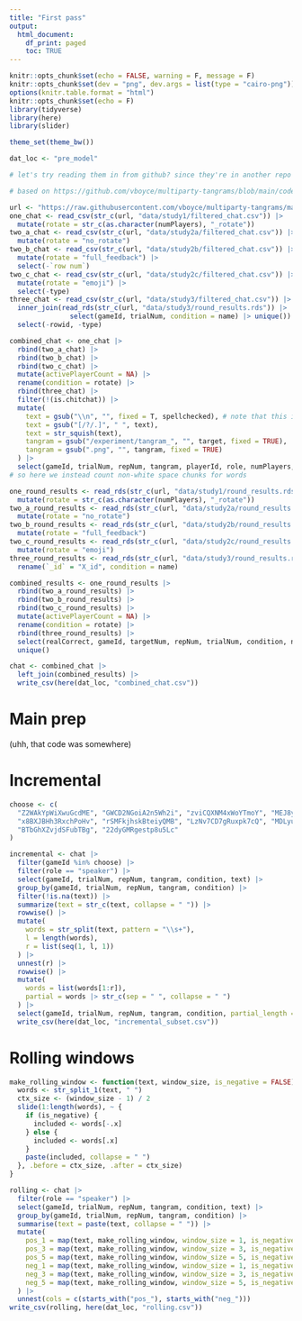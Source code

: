 ```yaml
---
title: "First pass"
output:
  html_document:
    df_print: paged
    toc: TRUE
---
```


```r
knitr::opts_chunk$set(echo = FALSE, warning = F, message = F)
knitr::opts_chunk$set(dev = "png", dev.args = list(type = "cairo-png"))
options(knitr.table.format = "html")
knitr::opts_chunk$set(echo = F)
library(tidyverse)
library(here)
library(slider)

theme_set(theme_bw())

dat_loc <- "pre_model"
```

```r
# let's try reading them in from github? since they're in another repo

# based on https://github.com/vboyce/multiparty-tangrams/blob/main/code/prep_ms.R

url <- "https://raw.githubusercontent.com/vboyce/multiparty-tangrams/main/"
one_chat <- read_csv(str_c(url, "data/study1/filtered_chat.csv")) |> 
  mutate(rotate = str_c(as.character(numPlayers), "_rotate"))
two_a_chat <- read_csv(str_c(url, "data/study2a/filtered_chat.csv")) |> 
  mutate(rotate = "no_rotate")
two_b_chat <- read_csv(str_c(url, "data/study2b/filtered_chat.csv")) |>
  mutate(rotate = "full_feedback") |>
  select(-`row num`)
two_c_chat <- read_csv(str_c(url, "data/study2c/filtered_chat.csv")) |>
  mutate(rotate = "emoji") |>
  select(-type)
three_chat <- read_csv(str_c(url, "data/study3/filtered_chat.csv")) |>
  inner_join(read_rds(str_c(url, "data/study3/round_results.rds")) |> 
               select(gameId, trialNum, condition = name) |> unique()) |>
  select(-rowid, -type)

combined_chat <- one_chat |>
  rbind(two_a_chat) |>
  rbind(two_b_chat) |>
  rbind(two_c_chat) |>
  mutate(activePlayerCount = NA) |>
  rename(condition = rotate) |>
  rbind(three_chat) |>
  filter(!(is.chitchat)) |>
  mutate(
    text = gsub("\\n", "", fixed = T, spellchecked), # note that this is using spellcorrected version!!!!
    text = gsub("[/?/.]", " ", text),
    text = str_squish(text),
    tangram = gsub("/experiment/tangram_", "", target, fixed = TRUE),
    tangram = gsub(".png", "", tangram, fixed = TRUE)
  ) |> 
  select(gameId, trialNum, repNum, tangram, playerId, role, numPlayers, text, condition)
# so here we instead count non-white space chunks for words

one_round_results <- read_rds(str_c(url, "data/study1/round_results.rds")) |> 
  mutate(rotate = str_c(as.character(numPlayers), "_rotate"))
two_a_round_results <- read_rds(str_c(url, "data/study2a/round_results.rds")) |> 
  mutate(rotate = "no_rotate")
two_b_round_results <- read_rds(str_c(url, "data/study2b/round_results.rds")) |> 
  mutate(rotate = "full_feedback")
two_c_round_results <- read_rds(str_c(url, "data/study2c/round_results.rds")) |> 
  mutate(rotate = "emoji")
three_round_results <- read_rds(str_c(url, "data/study3/round_results.rds")) |> 
  rename(`_id` = "X_id", condition = name)

combined_results <- one_round_results |>
  rbind(two_a_round_results) |>
  rbind(two_b_round_results) |>
  rbind(two_c_round_results) |>
  mutate(activePlayerCount = NA) |>
  rename(condition = rotate) |>
  rbind(three_round_results) |>
  select(realCorrect, gameId, targetNum, repNum, trialNum, condition, numPlayers, activePlayerCount) |>
  unique()

chat <- combined_chat |>
  left_join(combined_results) |>
  write_csv(here(dat_loc, "combined_chat.csv"))
```

# Main prep
(uhh, that code was somewhere)

# Incremental

```r
choose <- c(
  "Z2WAkYpWiXwuGcdME", "GWCD2NGoiA2n5Wh2i", "zviCQXNM4xWoYTmoY", "MEJ8y7jRW4947MPrH",
  "x8BXJBHh3RxchPoHv", "rSMFkjhskBteiyQMB", "LzNv7CD7gRuxpk7cQ", "MDLyuv29jevaGLSeT",
  "BTbGhXZvjdSFubTBg", "22dyGMRgestp8u5Lc"
)

incremental <- chat |>
  filter(gameId %in% choose) |> 
  filter(role == "speaker") |>
  select(gameId, trialNum, repNum, tangram, condition, text) |>
  group_by(gameId, trialNum, repNum, tangram, condition) |>
  filter(!is.na(text)) |> 
  summarize(text = str_c(text, collapse = " ")) |>
  rowwise() |>
  mutate(
    words = str_split(text, pattern = "\\s+"),
    l = length(words),
    r = list(seq(1, l, 1))
  ) |>
  unnest(r) |>
  rowwise() |>
  mutate(
    words = list(words[1:r]),
    partial = words |> str_c(sep = " ", collapse = " ")
  ) |>
  select(gameId, trialNum, repNum, tangram, condition, partial_length = r, partial, text) |>
  write_csv(here(dat_loc, "incremental_subset.csv"))
```


# Rolling windows

```r
make_rolling_window <- function(text, window_size, is_negative = FALSE) {
  words <- str_split_1(text, " ")
  ctx_size <- (window_size - 1) / 2
  slide(1:length(words), ~ {
    if (is_negative) {
      included <- words[-.x]
    } else {
      included <- words[.x]
    }
    paste(included, collapse = " ")
  }, .before = ctx_size, .after = ctx_size)
}

rolling <- chat |>
  filter(role == "speaker") |>
  select(gameId, trialNum, repNum, tangram, condition, text) |>
  group_by(gameId, trialNum, repNum, tangram, condition) |>
  summarise(text = paste(text, collapse = " ")) |>
  mutate(
    pos_1 = map(text, make_rolling_window, window_size = 1, is_negative = FALSE),
    pos_3 = map(text, make_rolling_window, window_size = 3, is_negative = FALSE),
    pos_5 = map(text, make_rolling_window, window_size = 5, is_negative = FALSE),
    neg_1 = map(text, make_rolling_window, window_size = 1, is_negative = TRUE),
    neg_3 = map(text, make_rolling_window, window_size = 3, is_negative = TRUE),
    neg_5 = map(text, make_rolling_window, window_size = 5, is_negative = TRUE),
  ) |>
  unnest(cols = c(starts_with("pos_"), starts_with("neg_")))
write_csv(rolling, here(dat_loc, "rolling.csv"))
```
